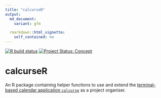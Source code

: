 ```yaml
---
title: "calcurseR"
output:
  md_document:
    variant: gfm

  rmarkdown::html_vignette:
    self_contained: no
---
```


<!-- badges: start -->
[![R build status](https://github.com/mpadge/calcurseR/workflows/R-CMD-check/badge.svg)](https://github.com/mpadge/calcurseR/actions?query=workflow%3AR-CMD-check)
[![Project Status: Concept](https://www.repostatus.org/badges/latest/concept.svg)](https://www.repostatus.org/#concept)
<!-- badges: end -->

# calcurseR

An R package containing helper functions to use and extend the [terminal-based
calendar application `calcurse`](https://calcurse.org/) as a project organiser.
